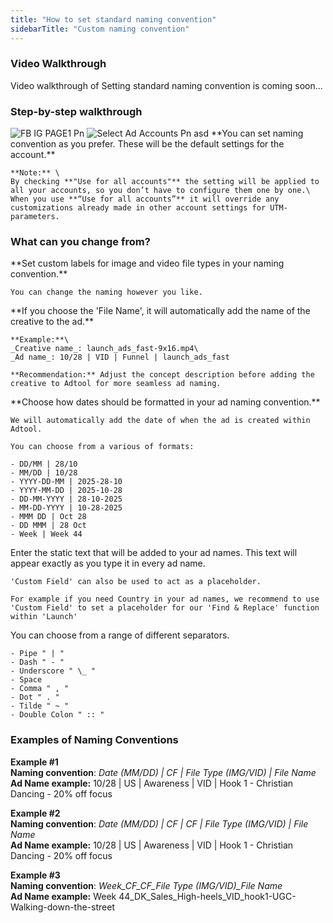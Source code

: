 ```yaml
---
title: "How to set standard naming convention"
sidebarTitle: "Custom naming convention"
---
```


### Video Walkthrough

Video walkthrough of Setting standard naming convention is coming soon...

### Step-by-step walkthrough

<Steps>
  <Step title="Go to 'Settings'">
    <img
      src="/images/FB_IG_PAGE1.png"
      alt="FB IG PAGE1 Pn"
      style={{ width:"48%" }}
    />
  </Step>
  <Step title="Select the ad account for which the naming convention need to be changed.">
    <img
      src="/images/Select_ad_accounts.png"
      alt="Select Ad Accounts Pn"
      style={{ width:"48%" }}
    />
  </Step>
  <Step title="Scroll down to the section: 'Naming Convention'">
    asd
  </Step>
  <Step title="Set your default naming convention">
    **You can set naming convention as you prefer. These will be the default settings for the account.**

    **Note:** \
    By checking **"Use for all accounts"** the setting will be applied to all your accounts, so you don’t have to configure them one by one.\
    When you use **“Use for all accounts”** it will override any customizations already made in other account settings for UTM-parameters.
  </Step>
</Steps>

### What can you change from?

<AccordionGroup>
  <Accordion title="File Type">
    **Set custom labels for image and video file types in your naming convention.**

    You can change the naming however you like.
  </Accordion>
  <Accordion title="File Name">
    **If you choose the 'File Name', it will automatically add the name of the creative to the ad.**

    **Example:**\
    _Creative name_: launch_ads_fast-9x16.mp4\
    _Ad name_: 10/28 | VID | Funnel | launch_ads_fast

    **Recommendation:** Adjust the concept description before adding the creative to Adtool for more seamless ad naming.
  </Accordion>
  <Accordion title="Date">
    **Choose how dates should be formatted in your ad naming convention.**

    We will automatically add the date of when the ad is created within Adtool.

    You can choose from a various of formats:

    - DD/MM | 28/10
    - MM/DD | 10/28
    - YYYY-DD-MM | 2025-28-10
    - YYYY-MM-DD | 2025-10-28
    - DD-MM-YYYY | 28-10-2025
    - MM-DD-YYYY | 10-28-2025
    - MMM DD | Oct 28
    - DD MMM | 28 Oct
    - Week | Week 44
  </Accordion>
  <Accordion title="Custom Field">
    Enter the static text that will be added to your ad names. This text will appear exactly as you type it in every ad name.

    'Custom Field' can also be used to act as a placeholder. 

    For example if you need Country in your ad names, we recommend to use 'Custom Field' to set a placeholder for our 'Find & Replace' function within 'Launch'
  </Accordion>
  <Accordion title="Seperators to choose from">
    You can choose from a range of different separators.

    - Pipe " | "
    - Dash " - "
    - Underscore " \_ "
    - Space
    - Comma " , "
    - Dot " . "
    - Tilde " ~ "
    - Double Colon " :: "
  </Accordion>
</AccordionGroup>

### Examples of Naming Conventions

**Example #1**\
**Naming convention**: _Date (MM/DD) | CF | File Type (IMG/VID) | File Name_\
**Ad Name example:** 10/28 | US | Awareness | VID | Hook 1 - Christian Dancing - 20% off focus

**Example #2**\
**Naming convention**: _Date (MM/DD) | CF | CF | File Type (IMG/VID) | File Name_\
**Ad Name example:** 10/28 | US | Awareness | VID | Hook 1 - Christian Dancing - 20% off focus

**Example #3**\
**Naming convention**: _Week_CF_CF_File Type (IMG/VID)\_File Name_\
**Ad Name example:** Week 44_DK_Sales_High-heels_VID_hook1-UGC-Walking-down-the-street